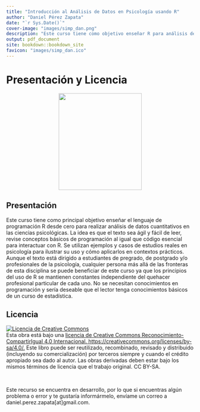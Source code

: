 ```yaml
---
title: "Introducción al Análisis de Datos en Psicología usando R"
author: "Daniel Pérez Zapata"
date: "`r Sys.Date()`"
cover-image: "images/simp_dan.png"
description: "Este curso tiene como objetivo enseñar R para análisis de datos en psicología."
output: pdf_document
site: bookdown::bookdown_site
favicon: "images/simp_dan.ico"
---
```

# Presentación y Licencia {-}

```{=html}
<p align="center">
  <img width="223" height="260" src="images/dani_r.png"> 
```

## Presentación 

Este curso tiene como principal objetivo enseñar el lenguaje de programación R desde cero para realizar análisis de datos cuantitativos en las ciencias psicológicas. La idea es que el texto sea ágil y fácil de leer, revise conceptos básicos de programación al igual que código esencial para interactuar con R. Se utilizan ejemplos y casos de estudios reales en psicología para ilustrar su uso y cómo aplicarlos en contextos prácticos. Aunque el texto está dirigido a estudiantes de pregrado, de postgrado y/o profesionales de la psicología, cualquier persona más allá de las fronteras de esta disciplina se puede beneficiar de este curso ya que los principios del uso de R se mantienen constantes independiente del quehacer profesional particular de cada uno. No se necesitan conocimientos en programación y sería deseable que el lector tenga conocimientos básicos de un curso de estadística. 
 
## Licencia


```{=html}
<a rel="license" href="http://creativecommons.org/licenses/by-sa/4.0/"><img alt="Licencia de Creative Commons" style="border-width:0" src="https://i.creativecommons.org/l/by-sa/4.0/88x31.png" /></a><br />Esta obra está bajo una <a rel="license" href="http://creativecommons.org/licenses/by-sa/4.0/">licencia de Creative Commons Reconocimiento-CompartirIgual 4.0 Internacional.  https://creativecommons.org/licenses/by-sa/4.0/.</a> Este libro puede ser reutilizado, recombinado, revisado y distribuido (incluyendo su comercialización) por terceros siempre y cuando el crédito apropiado sea dado al autor. Las obras derivadas deben estar bajo los mismos términos de licencia que el trabajo original. CC BY-SA.
```

&nbsp;  

Este recurso se encuentra en desarrollo, por lo que si encuentras algún problema o error y te gustaría informármelo, envíame un correo a daniel.perez.zapata[at]gmail.com. 

